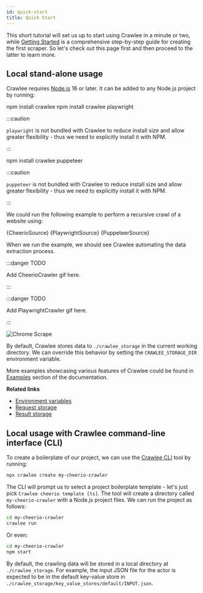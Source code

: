 ```yaml
---
id: quick-start
title: Quick Start
---
```





This short tutorial will set us up to start using Crawlee in a minute or two,
while [Getting Started](../guides/getting-started) is a comprehensive step-by-step guide for creating the first scraper.
So let's check out this page first and then proceed to the latter to learn more.

## Local stand-alone usage

Crawlee requires [Node.js](https://nodejs.org/en/) 16 or later.
It can be added to any Node.js project by running:

<Tabs groupId="quick_start">
<TabItem value="cheerio" label="CheerioCrawler" default>
<CodeBlock language="bash">npm install crawlee</CodeBlock>
</TabItem>
<TabItem value="playwright" label="PlaywrightCrawler">
<CodeBlock language="bash">npm install crawlee playwright</CodeBlock>

:::caution

`playwright` is not bundled with Crawlee to reduce install size and allow greater flexibility - thus we need to explicitly install it with NPM.

:::

</TabItem>
<TabItem value="puppeteer" label="PuppeteerCrawler">
<CodeBlock language="bash">npm install crawlee puppeteer</CodeBlock>

:::caution

`puppeteer` is not bundled with Crawlee to reduce install size and allow greater flexibility - thus we need to explicitly install it with NPM.

:::

</TabItem>
</Tabs>

We could run the following example to perform a recursive crawl of a website using:

<Tabs groupId="quick_start">
    <TabItem value="cheerio" label="CheerioCrawler" default>
        <CodeBlock language="js" title="src/main.mjs">{CheerioSource}</CodeBlock>
    </TabItem>
    <TabItem value="playwright" label="PlaywrightCrawler">
        <CodeBlock language="js" title="src/main.mjs">{PlaywrightSource}</CodeBlock>
    </TabItem>
    <TabItem value="puppeteer" label="PuppeteerCrawler">
        <CodeBlock language="js" title="src/main.mjs">{PuppeteerSource}</CodeBlock>
    </TabItem>
</Tabs>

When we run the example, we should see Crawlee automating the data extraction process.

<Tabs groupId="quick_start">
<TabItem value="cheerio" label="CheerioCrawler" default>

:::danger TODO

Add CheerioCrawler gif here.

:::

</TabItem>
<TabItem value="playwright" label="PlaywrightCrawler">

:::danger TODO

Add PlaywrightCrawler gif here.

:::

</TabItem>
<TabItem value="puppeteer" label="PuppeteerCrawler">

![Chrome Scrape](/img/chrome_scrape.gif)

</TabItem>
</Tabs>

By default, Crawlee stores data to `./crawlee_storage` in the current working directory. We can override this behavior by setting the `CRAWLEE_STORAGE_DIR` environment variable.

More examples showcasing various features of Crawlee could be found in [Examples](../examples) section of the documentation.

**Related links**

- [Environment variables](../guides/environment-variables)
- [Request storage](../guides/request-storage)
- [Result storage](../guides/result-storage)

## Local usage with Crawlee command-line interface (CLI)

To create a boilerplate of our project, we can use the [Crawlee CLI](https://www.npmjs.com/package/@crawlee/cli) tool by running:

```bash
npx crawlee create my-cheerio-crawler
```

The CLI will prompt us to select a project boilerplate template - let's just pick `Crawlee cheerio template [ts]`. The tool will create a directory called `my-cheerio-crawler` with a Node.js project files. We can run the project as follows:

```bash
cd my-cheerio-crawler
crawlee run
```

Or even:

```bash
cd my-cheerio-crawler
npm start
```

By default, the crawling data will be stored in a local directory at `./crawlee_storage`. For example, the input JSON file for the actor is expected to be in the default key-value store in `./crawlee_storage/key_value_stores/default/INPUT.json`.
